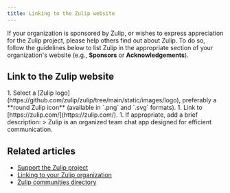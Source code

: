 ```yaml
---
title: Linking to the Zulip website
---
```



<SupportingZulipMotivation />

If your organization is sponsored by Zulip, or wishes to express appreciation
for the Zulip project, please help others find out about Zulip. To do so, follow the
guidelines below to list Zulip in the appropriate section of your organization's
website (e.g., **Sponsors** or **Acknowledgements**).

## Link to the Zulip website

<Steps>
  1. Select a [Zulip
     logo](https://github.com/zulip/zulip/tree/main/static/images/logo),
     preferably a **round Zulip icon** (available in `.png` and `.svg` formats).
  1. Link to [https://zulip.com/](https://zulip.com/).
  1. If appropriate, add a brief description:
     > Zulip is an organized team chat app designed for efficient communication.
</Steps>

## Related articles

* [Support the Zulip project](/help/support-zulip-project)
* [Linking to your Zulip organization](/help/linking-to-zulip)
* [Zulip communities directory](/help/communities-directory)
